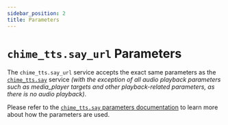 ```yaml
---
sidebar_position: 2
title: Parameters
---
```



# `chime_tts.say_url` Parameters

The `chime_tts.say_url` service accepts the exact same parameters as the [`chime_tts.say`](../say-service) service _(with the exception of all audio playback parameters such as media_player targets and other playback-related parameters, as there is no audio playback)_.

Please refer to the [`chime_tts.say` parameters documentation](../say-service/parameters) to learn more about how the parameters are used.
